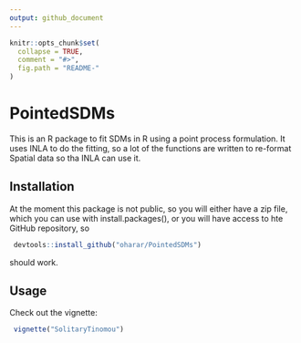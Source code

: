 ```yaml
---
output: github_document
---
```


<!-- README.md is generated from README.Rmd. Please edit that file -->

```r
knitr::opts_chunk$set(
  collapse = TRUE,
  comment = "#>",
  fig.path = "README-"
)
```
# PointedSDMs

This is an R package to fit SDMs in R using a point process formulation. It uses INLA to do the fitting, so a lot of the functions are written to re-format Spatial data so tha INLA can use it.

## Installation

At the moment this package is not public, so you will either have a zip file, which you can use with install.packages(), or you will have access to hte GitHub repository, so 

```R
 devtools::install_github("oharar/PointedSDMs")
 ````
 
should work.
 
## Usage
 
Check out the vignette:

```R
 vignette("SolitaryTinomou")
 ```
